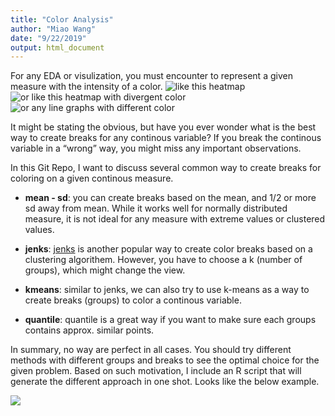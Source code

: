 ```yaml
---
title: "Color Analysis"
author: "Miao Wang"
date: "9/22/2019"
output: html_document
---
```


For any EDA or visulization, you must encounter to represent a given measure with the intensity of a color. 
![like this heatmap](img/rat-burrough-heatmap-1.png)
![or like this heatmap with divergent color](img/seaborn-heatmap-7.png)
![or any line graphs with different color](img/images.jpg)

It might be stating the obvious, but have you ever wonder what is the best way to create breaks for any continous variable? If you break the continous variable in a "wrong" way, you might miss any important observations. 

In this Git Repo, I want to discuss several common way to create breaks for coloring on a given continous measure. 

  - __mean - sd__: you can create breaks based on the mean, and 1/2 or more sd away from mean. While it works well for normally distributed measure, it is not ideal for any measure with extreme values or clustered values. 
  
  - __jenks__: [jenks](https://en.wikipedia.org/wiki/Jenks_natural_breaks_optimization) is another popular way to create color breaks based on a clustering algorithem. However, you have to choose a k (number of groups), which might change the view. 
  
  - __kmeans__: similar to jenks, we can also try to use k-means as a way to create breaks (groups) to color a continous variable. 
  
  - __quantile__: quantile is a great way if you want to make sure each groups contains approx. similar points.


In summary, no way are perfect in all cases. You should try different methods with different groups and breaks to see the optimal choice for the given problem. Based on such motivation, I include an R script that will generate the different approach in one shot. Looks like the below example. 

![](img/Rplot1.png)





